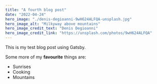 ```yaml
---
title: "A fourth blog post"
date: "2022-04-24"
hero_image: "./denis-degioanni-9wH624ALFQA-unsplash.jpg"
hero_image_alt: "Milkyway above mountains"
hero_image_credit_text: "Denis Degioanni"
hero_image_credit_link: "https://unsplash.com/photos/9wH624ALFQA"
---
```


This is my test blog post using Gatsby.

Some more of my **favourite** things are:

- Sunrises
- Cooking
- Mountains
